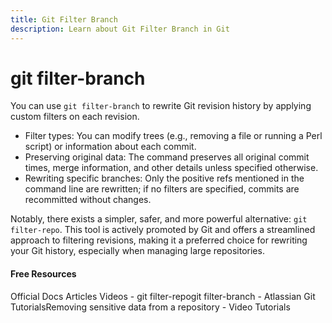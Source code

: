 ```yaml
---
title: Git Filter Branch
description: Learn about Git Filter Branch in Git
---
```

# git filter-branch

You can use `git filter-branch` to rewrite Git revision history by applying custom filters on each revision.

- Filter types: You can modify trees (e.g., removing a file or running a Perl script) or information about each commit.
- Preserving original data: The command preserves all original commit times, merge information, and other details unless specified otherwise.
- Rewriting specific branches: Only the positive refs mentioned in the command line are rewritten; if no filters are specified, commits are recommitted without changes.

Notably, there exists a simpler, safer, and more powerful alternative: `git filter-repo`. This tool is actively promoted by Git and offers a streamlined approach to filtering revisions, making it a preferred choice for rewriting your Git history, especially when managing large repositories.

#### Free Resources

<Tabs defaultValue="official">
<TabsList>
<TabsTrigger value="official">Official Docs</TabsTrigger>
<TabsTrigger value="article">Articles</TabsTrigger>
<TabsTrigger value="video">Videos</TabsTrigger>
</TabsList>

<TabsContent value="official">
<Note type="note" title="official">
- <Link href="https://github.com/newren/git-filter-repo">git filter-repogit filter-branch</Link>
</Note>
</TabsContent>
<TabsContent value="article">
<Note type="note" title="article">
- <Link href="https://docs.github.com/en/authentication/keeping-your-account-and-data-secure/removing-sensitive-data-from-a-repository">Atlassian Git TutorialsRemoving sensitive data from a repository</Link>
</Note>
</TabsContent>
<TabsContent value="video">
<Note type="note" title="video">
- <Link href="https://www.youtube.com/results?search_query=git+git-filter-branch+tutorial">Video Tutorials</Link>
</Note>
</TabsContent>
</Tabs>
